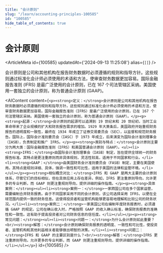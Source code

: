 ```yaml
---
title: "会计原则"
slug: "/learn/accounting-principles-100585"
id: "100585"
hide_table_of_contents: true
---
```



# 会计原则

<ArticleMeta id={100585} updatedAt={'2024-09-13 11:25:08'} alias={`[]`} />
<div className='border-solid border-b border-t-0 my-4 border-[var(--ifm-color-gray-300)]' />

会计原则是公司和其他机构在报告财务数据时必须遵循的规则和指导方针。这些规则通过标准化会计师必须使用的术语和方法，使审查财务数据更加容易。国际金融报告准则 (IFRS) 是最广泛使用的会计原则，已在 167 个司法管辖区采纳。美国使用一套独立的会计原则，称为普通会计原则 (GAAP)。

<AIContent content={`<p><strong>定义：</strong>会计原则是公司和其他机构在报告财务数据时必须遵循的规则和指导方针。这些规则通过标准化会计师必须使用的术语和方法，使审查财务数据更加容易。国际金融报告准则（IFRS）是最广泛使用的会计原则，已在 167 个司法管辖区采纳。美国使用一套独立的会计原则，称为普通会计原则（GAAP）。</p><p><strong>起源：</strong>会计原则的起源可以追溯到 19 世纪末和 20 世纪初，当时工业革命带来了企业规模的扩大和财务报告需求的增加。1929 年大萧条后，美国政府开始重视财务报告的透明度和一致性，最终在 1934 年成立了证券交易委员会（SEC），以监督和规范财务报告。国际上，国际会计准则委员会（IASC）于 1973 年成立，后来演变为国际会计准则理事会（IASB），负责制定和推广 IFRS。</p><p><strong>类别与特点：</strong>会计原则主要分为两大类：国际金融报告准则（IFRS）和美国普通会计原则（GAAP）。<ul><li><strong>IFRS：</strong>由国际会计准则理事会（IASB）制定，旨在提供全球统一的财务报告标准。其特点是更注重原则而非具体规则，灵活性较高，适用于不同国家和行业。</li><li><strong>GAAP：</strong>由美国财务会计准则委员会（FASB）制定，主要在美国使用。其特点是规则详细、具体，强调一致性和可比性，适用于美国的法律和监管环境。</li></ul></p><p><strong>相似概念对比：</strong>IFRS 和 GAAP 是两大主要的会计原则体系，尽管它们的目标相似，但在具体应用上存在差异。例如，IFRS 更注重原则导向，允许更多的专业判断，而 GAAP 则更注重规则导向，提供详细的操作指南。</p><p><strong>具体案例：</strong><ul><li><strong>案例一：</strong>一家跨国公司在多个国家运营，需要编制合并财务报表。由于不同国家采用不同的会计原则，该公司选择采用 IFRS，以便在全球范围内提供一致的财务信息。这使得投资者和监管机构能够更容易地理解和比较公司的财务状况。</li><li><strong>案例二：</strong>一家美国公司在编制年度财务报表时，必须遵循 GAAP 的规定。公司在确认收入时，严格按照 GAAP 的收入确认标准，确保财务报表的准确性和一致性。这有助于提高投资者对公司财务信息的信任度。</li></ul></p><p><strong>常见问题：</strong><ul><li><strong>问题一：</strong>为什么会计原则如此重要？<br/><strong>解答：</strong>会计原则确保财务报表的透明度、一致性和可比性，使投资者、监管机构和其他利益相关者能够做出明智的决策。</li><li><strong>问题二：</strong>IFRS 和 GAAP 的主要区别是什么？<br/><strong>解答：</strong>IFRS 更注重原则导向，允许更多的专业判断，而 GAAP 则更注重规则导向，提供详细的操作指南。</li></ul></p>`} id={100585} />
